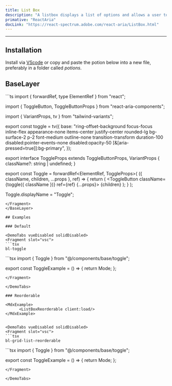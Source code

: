 ```yaml
---
title: List Box
description: "A listbox displays a list of options and allows a user to select one or more of them."
primative: "ReactAria"
docLink: "https://react-spectrum.adobe.com/react-aria/ListBox.html"
---
```


---



<MdxExample>
      <ListBoxExample client:load/>
</MdxExample>

## Installation

Install via [VScode](/docs/getting-started/vsc) or copy and paste the potion below into a new file, preferably in a folder called *potions*.

## BaseLayer 

<BaseLayer>
<Fragment slot="contentSlot">
```ts
import { forwardRef, type ElementRef } from "react";

import { ToggleButton, ToggleButtonProps } from "react-aria-components";

import { VariantProps, tv } from "tailwind-variants";

export const toggle = tv({
  base: "ring-offset-background focus-focus inline-flex appearance-none items-center justify-center rounded-lg bg-surface-2 p-2 font-medium outline-none transition-transform  duration-100 disabled:pointer-events-none disabled:opacity-50 [&[aria-pressed=true]]:bg-primary",
});

export interface ToggleProps
  extends ToggleButtonProps,
    VariantProps<typeof toggle> {
  className?: string | undefined;
}

export const Toggle = forwardRef<ElementRef<typeof ToggleButton>, ToggleProps>(
  ({ className, children, ...props }, ref) => {
    return (
      <ToggleButton className={toggle({ className })} ref={ref} {...props}>
        {children}
      </ToggleButton>
    );
  }
);

Toggle.displayName = "Toggle";

```
</Fragment>
</BaseLayer>

## Examples 

### Default

<DemoTabs vueDisabled solidDisabled>
<Fragment slot="vsc">
```tsx
bl-toggle 
```
</Fragment>
<Fragment slot="react">
```tsx
import { Toggle } from "@/components/base/toggle";

export const ToggleExample = () => {
  return <Toggle>Mode</Toggle>;
};


```
</Fragment>

</DemoTabs>

### Reorderable

<MdxExample>
      <ListBoxReorderable client:load/>
</MdxExample>


<DemoTabs vueDisabled solidDisabled>
<Fragment slot="vsc">
```tsx
bl-grid-list-reorderable 
```
</Fragment>
<Fragment slot="react">
```tsx
import { Toggle } from "@/components/base/toggle";

export const ToggleExample = () => {
  return <Toggle>Mode</Toggle>;
};


```
</Fragment>

</DemoTabs>


